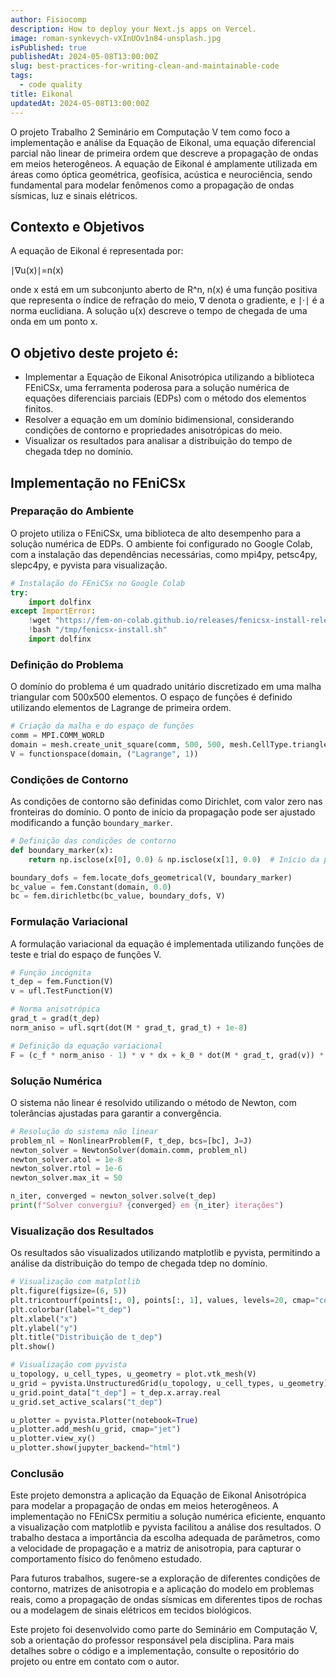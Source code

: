 ```yaml
---
author: Fisiocomp
description: How to deploy your Next.js apps on Vercel.
image: roman-synkevych-vXInUOv1n84-unsplash.jpg
isPublished: true
publishedAt: 2024-05-08T13:00:00Z
slug: best-practices-for-writing-clean-and-maintainable-code
tags:
  - code quality
title: Eikonal
updatedAt: 2024-05-08T13:00:00Z
---
```


O projeto Trabalho 2 Seminário em Computação V tem como foco a implementação e análise da Equação de Eikonal, uma equação diferencial parcial não linear de primeira ordem que descreve a propagação de ondas em meios heterogêneos. A equação de Eikonal é amplamente utilizada em áreas como óptica geométrica, geofísica, acústica e neurociência, sendo fundamental para modelar fenômenos como a propagação de ondas sísmicas, luz e sinais elétricos.

## Contexto e Objetivos

A equação de Eikonal é representada por:

∣∇u(x)∣=n(x)

onde x está em um subconjunto aberto de R^n, n(x) é uma função positiva que representa o índice de refração do meio, ∇ denota o gradiente, e ∣⋅∣ é a norma euclidiana. A solução u(x) descreve o tempo de chegada de uma onda em um ponto
x.

## O objetivo deste projeto é:

- Implementar a Equação de Eikonal Anisotrópica utilizando a biblioteca FEniCSx, uma ferramenta poderosa para a solução numérica de equações diferenciais parciais (EDPs) com o método dos elementos finitos.
- Resolver a equação em um domínio bidimensional, considerando condições de contorno e propriedades anisotrópicas do meio.
- Visualizar os resultados para analisar a distribuição do tempo de chegada tdep no domínio.

## Implementação no FEniCSx

### Preparação do Ambiente

O projeto utiliza o FEniCSx, uma biblioteca de alto desempenho para a solução numérica de EDPs. O ambiente foi configurado no Google Colab, com a instalação das dependências necessárias, como mpi4py, petsc4py, slepc4py, e pyvista para visualização.

```python
# Instalação do FEniCSx no Google Colab
try:
    import dolfinx
except ImportError:
    !wget "https://fem-on-colab.github.io/releases/fenicsx-install-release-real.sh" -O "/tmp/fenicsx-install.sh"
    !bash "/tmp/fenicsx-install.sh"
    import dolfinx
```

### Definição do Problema

O domínio do problema é um quadrado unitário discretizado em uma malha triangular com 500x500 elementos. O espaço de funções é definido utilizando elementos de Lagrange de primeira ordem.

```python
# Criação da malha e do espaço de funções
comm = MPI.COMM_WORLD
domain = mesh.create_unit_square(comm, 500, 500, mesh.CellType.triangle)
V = functionspace(domain, ("Lagrange", 1))
```

### Condições de Contorno

As condições de contorno são definidas como Dirichlet, com valor zero nas fronteiras do domínio. O ponto de início da propagação pode ser ajustado modificando a função `boundary_marker`.

```python
# Definição das condições de contorno
def boundary_marker(x):
    return np.isclose(x[0], 0.0) & np.isclose(x[1], 0.0)  # Início da propagação no ponto (0,0)

boundary_dofs = fem.locate_dofs_geometrical(V, boundary_marker)
bc_value = fem.Constant(domain, 0.0)
bc = fem.dirichletbc(bc_value, boundary_dofs, V)
```

### Formulação Variacional

A formulação variacional da equação é implementada utilizando funções de teste e trial do espaço de funções
V.

```python
# Função incógnita
t_dep = fem.Function(V)
v = ufl.TestFunction(V)

# Norma anisotrópica
grad_t = grad(t_dep)
norm_aniso = ufl.sqrt(dot(M * grad_t, grad_t) + 1e-8)

# Definição da equação variacional
F = (c_f * norm_aniso - 1) * v * dx + k_0 * dot(M * grad_t, grad(v)) * dx
```

### Solução Numérica

O sistema não linear é resolvido utilizando o método de Newton, com tolerâncias ajustadas para garantir a convergência.

```python
# Resolução do sistema não linear
problem_nl = NonlinearProblem(F, t_dep, bcs=[bc], J=J)
newton_solver = NewtonSolver(domain.comm, problem_nl)
newton_solver.atol = 1e-8
newton_solver.rtol = 1e-6
newton_solver.max_it = 50

n_iter, converged = newton_solver.solve(t_dep)
print(f"Solver convergiu? {converged} em {n_iter} iterações")
```

### Visualização dos Resultados

Os resultados são visualizados utilizando matplotlib e pyvista, permitindo a análise da distribuição do tempo de chegada tdep no domínio.

```python
# Visualização com matplotlib
plt.figure(figsize=(6, 5))
plt.tricontourf(points[:, 0], points[:, 1], values, levels=20, cmap="coolwarm")
plt.colorbar(label="t_dep")
plt.xlabel("x")
plt.ylabel("y")
plt.title("Distribuição de t_dep")
plt.show()

# Visualização com pyvista
u_topology, u_cell_types, u_geometry = plot.vtk_mesh(V)
u_grid = pyvista.UnstructuredGrid(u_topology, u_cell_types, u_geometry)
u_grid.point_data["t_dep"] = t_dep.x.array.real
u_grid.set_active_scalars("t_dep")

u_plotter = pyvista.Plotter(notebook=True)
u_plotter.add_mesh(u_grid, cmap="jet")
u_plotter.view_xy()
u_plotter.show(jupyter_backend="html")
```

### Conclusão

Este projeto demonstra a aplicação da Equação de Eikonal Anisotrópica para modelar a propagação de ondas em meios heterogêneos. A implementação no FEniCSx permitiu a solução numérica eficiente, enquanto a visualização com matplotlib e pyvista facilitou a análise dos resultados. O trabalho destaca a importância da escolha adequada de parâmetros, como a velocidade de propagação e a matriz de anisotropia, para capturar o comportamento físico do fenômeno estudado.

Para futuros trabalhos, sugere-se a exploração de diferentes condições de contorno, matrizes de anisotropia e a aplicação do modelo em problemas reais, como a propagação de ondas sísmicas em diferentes tipos de rochas ou a modelagem de sinais elétricos em tecidos biológicos.

Este projeto foi desenvolvido como parte do Seminário em Computação V, sob a orientação do professor responsável pela disciplina. Para mais detalhes sobre o código e a implementação, consulte o repositório do projeto ou entre em contato com o autor.